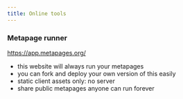 ```yaml
---
title: Online tools
---
```



### Metapage runner

https://app.metapages.org/

 - this website will always run your metapages
 - you can fork and deploy your own version of this easily
 - static client assets only: no server
 - share public metapages anyone can run forever
